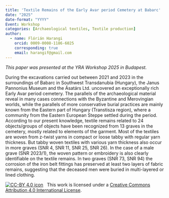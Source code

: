 ```yaml
---
title: 'Textile Remains of the Early Avar period Cemetery at Babarc'
date: "2025"
date-format: "YYYY"
Event: Workshop
categories: [Archaeological textiles, Textile production]
author: 
  - name: Flórián Harangi
    orcid: 0009-0008-1186-6025
    corresponding: true
    email: harangif@gmail.com
---
```


*This paper was presented at the YRA Workshop 2025 in Budapest.*

During the excavations carried out between 2021 and 2023 in the surroundings of Babarc in Southwest Transdanubia (Hungary), the Janus Pannonius Museum and the Ásatárs Ltd. uncovered an exceptionally rich Early Avar period cemetery. The parallels of the archaeological material reveal in many cases connections with the Byzantine and Merovingian worlds, while the parallels of more conservative burial practices are mainly known from the Eastern part of Hungary (Transtisza region), where a community from the Eastern European Steppe settled during the period. According to our present knowledge, textile remains related to 24 objects/groups of objects have been recognized from 13 graves in the cemetery, mostly related to elements of the garment.
Most of the textiles are woven from z-twist yarns in compact or loose tabby with regular yarn thickness. But tabby woven textiles with various yarn thickness also occur in more graves (SNR 4, SNR 11, SNR 25, SNR 26). In the case of a male grave (SNR 2023/1), the woven pattern or embroidery is also clearly identifiable on the textile remains. In two graves (SNR 73, SNR 94) the corrosion of the iron belt fittings has preserved at least two layers of fabric remains, suggesting that the deceased men were buried in multi-layered or lined clothing.

[![CC-BY 4.0 icon](https://i.creativecommons.org/l/by/4.0/88x31.png)](http://creativecommons.org/licenses/by/4.0/)&nbsp;&nbsp; This work is licensed under a [Creative Commons Attribution 4.0 International License](https://creativecommons.org/licenses/by/4.0/). 
